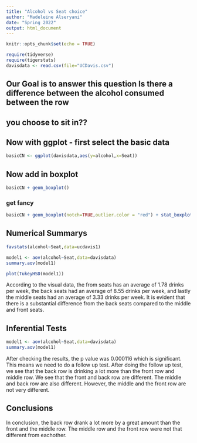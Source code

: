 ```yaml
---
title: "Alcohol vs Seat choice"
author: "Madeleine Alseryani"
date: "Spring 2022"
output: html_document
---
```


```r
knitr::opts_chunk$set(echo = TRUE)
```

```r
require(tidyverse)
require(tigerstats)
davisdata <- read.csv(file="UCDavis.csv")
```
## Our Goal is to answer this question Is there a difference between the alcohol consumed between the row
## you choose to sit in??

## Now with ggplot - first select the basic data

```r
basicCN <- ggplot(davisdata,aes(y=alcohol,x=Seat))
```
## Now add in boxplot

```r
basicCN + geom_boxplot()
```
  
  
### get fancy  

```r
basicCN + geom_boxplot(notch=TRUE,outlier.color = "red") + stat_boxplot(geom ='errorbar') + labs(title="Fancy notch boxplot \n with 2 lines")
```

## Numerical Summarys 

```r
favstats(alcohol~Seat,data=ucdavis1)
```

```r
model1 <- aov(alcohol~Seat,data=davisdata)
summary.aov(model1)
```


```r
plot(TukeyHSD(model1))
```

According to the visual data, the from seats has an average of 1.78 drinks per week, the back seats had an average of 8.55 drinks per week, and lastly the middle seats had an average of 3.33 drinks per week. It is evident that there is a substantial difference from the back seats compared to the middle and front seats. 

## Inferential Tests

```r
model1 <- aov(alcohol~Seat,data=davisdata)
summary.aov(model1)
```

After checking the results, the p value was 0.000116 which is significant. This means we need to do a follow up test. After doing the follow up test, we see that the back row is drinking a lot more than the front row and middle row. We see that the front and back row are different. The middle and back row are also different. However, the middle and the front row are not very different. 

## Conclusions

In conclusion, the back row drank a lot more by a great amount than the front and the middle row. The middle row and the front row were not that different from eachother. 
